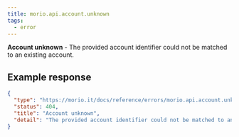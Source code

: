 ```yaml
---
title: morio.api.account.unknown
tags:
  - error
---
```


<!-- MORIO_AUTO_GENERATED_CONTENT_STARTS - Manual changes made below will be overwritten -->

**Account unknown** - The provided account identifier could not be matched to an existing account.

<!-- MORIO_AUTO_GENERATED_CONTENT_ENDS - Manual changes made above will be overwritten -->

<!-- MORIO_AUTO_GENERATED_CONTENT_STARTS - Manual changes made below will be overwritten -->

## Example response

```json
{
  "type": "https://morio.it/docs/reference/errors/morio.api.account.unknown",
  "status": 404,
  "title": "Account unknown",
  "detail": "The provided account identifier could not be matched to an existing account."
}
```

<!-- MORIO_AUTO_GENERATED_CONTENT_ENDS - Manual changes made above will be overwritten -->
